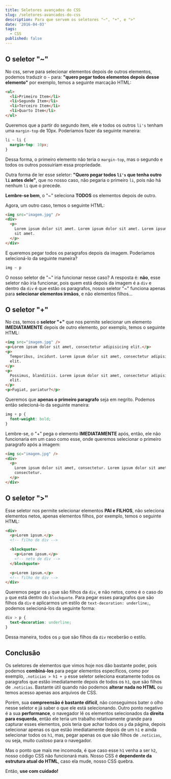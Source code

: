 ```yaml
---
title: Seletores avançados do CSS
slug: /seletores-avancados-do-css
description: Para que servem os seletores "~", "+", e ">"
date: '2016-04-03'
tags:
  - CSS
published: false
---
```


## O seletor "~"

No css, serve para selecionar elementos depois de outros elementos, podemos
traduzir o `~` para: **"quero pegar todos elementos depois desse elemento"** por
exemplo, temos a seguinte marcação HTML:

```html
<ul>
  <li>Primeiro Item</li>
  <li>Segundo Item</li>
  <li>Terceiro Item</li>
  <li>Quarto Item</li>
</ul>
```

Queremos que a partir do segundo item, ele e todos os outros `li's` tenham uma
`margin-top` de 10px. Poderiamos fazer da seguinte maneira:

```css
li ~ li {
  margin-top: 10px;
}
```

Dessa forma, o primeiro elemento não teria o `margin-top`, mas o segundo e todos
os outros possuiriam essa propriedade.

Outra forma de ler esse seletor: **"Quero pegar todos `li's` que tenha outro
`li` antes dele"**, que no nosso caso, não pegaria o primeiro `li`, pois não há
nenhum `li` que o precede.

**Lembre-se bem**, o "~" seleciona **TODOS** os elementos depois de outro.

Agora, um outro caso, temos o seguinte HTML:

```html
<img src="imagem.jpg" />
<div>
  <p>
    Lorem ipsum dolor sit amet. Lorem ipsum dolor sit amet. Lorem ipsum dolor
    sit amet.
  </p>
</div>
```

E queremos pegar todos os paragrafos depois da imagem. Poderíamos selecioná-lo
da seguinte maneira?

```css
img ~ p
```

O nosso seletor de "~" iria funcionar nesse caso? A resposta é: **não**, esse
seletor não iria funcionar, pois quem está depois da imagem é a `div` e dentro
da `div` é que estão os paragrafos, nosso seletor "~" funciona apenas para
**selecionar elementos irmãos**, e não elementos filhos...

## O seletor "+"

No css, temos o **seletor "+"** que nos permite selecionar um elemento
**IMEDIATAMENTE** depois de outro elemento, por exemplo, temos o seguinte HTML:

```html
<img src="imagem.jpg" />
<p>Lorem ipsum dolor sit amet, consectetur adipisicing elit.</p>
<p>
  Temporibus, incidunt. Lorem ipsum dolor sit amet, consectetur adipisicing
  elit.
</p>
<p>
  Possimus, blanditiis. Lorem ipsum dolor sit amet, consectetur adipisicing
  elit.
</p>
<p>Fugiat, pariatur?</p>
```

Queremos que **apenas o primeiro paragrafo** seja em negrito. Podemos então
selecioná-lo da seguinte maneira:

```css
img + p {
  font-weight: bold;
}
```

Lembre-se, o "+" pega o elemento **IMEDIATAMENTE** após, então, ele não
funcionaria em um caso como esse, onde queremos selecionar o primeiro paragrafo
após a imagem:

```html
<img sc="imagem.jpg" />
<div>
  <p>
    Lorem ipsum dolor sit amet, consectetur. Lorem ipsum dolor sit amet,
    consectetur.
  </p>
</div>
```

## O seletor ">"

Esse seletor nos permite selecionar elementos **PAI e FILHOS**, não seleciona
elementos netos, apenas elementos filhos, por exemplo, temos o seguinte HTML:

```html
<div>
  <p>Lorem ipsum.</p>
  <!-- filho de div -->

  <blockquote>
    <p>Lorem ipsum.</p>
    <!-- neto de div -->
  </blockquote>

  <p>Lorem ipsum.</p>
  <!-- filho de div -->
</div>
```

Queremos pegar os `p` que são filhos da `div`, e não netos, como é o caso do `p`
que está dentro do `blockquote`. Para pegar esses paragrafos que são filhos da
`div` e aplicarmos um estilo de `text-decoration: underline;`, podemos
selecioná-los da seguinte forma:

```css
div > p {
  text-decoration: underline;
}
```

Dessa maneira, todos os `p` que são filhos da `div` receberão o estilo.

## Conclusão

Os seletores de elementos que vimos hoje nos dão bastante poder, pois podemos
**combiná-los** para pegar elementos específicos, como por exemplo,
`.noticias > h1 + p` esse seletor seleciona exatamente todos os paragrafos que
estão imediatamente depois de todos os `h1`, que são filhos de `.noticias`.
Bastante útil quando não podemos **alterar nada no HTML** ou temos acesso apenas
aos arquivos de CSS.

Porém, sua **compreensão é bastante difícil**, não conseguimos bater o olho
nesse seletor e já saber o que ele está selecionando. Outro ponto negativo é a
sua **performance**, o navegador lê os elementos selecionados da
**direita para esquerda**, então ele teria um trabalho relativamente grande para
capturar esses elementos, pois teria que achar todos os `p` da página, depois
selecionar apenas os que estão imediatamente depois de um `h1` e ainda
selecionar todos os `h1`, mas, pegar apenas os que são filhos de `.noticias`,
ou seja, muito custoso para o navegador.

Mas o ponto que mais me incomoda, é que caso esse `h1` venha a ser `h2`, nosso
código CSS não funcionará mais. Nosso CSS é
**dependente da estrutura atual do HTML**, caso ela mude, nosso CSS quebra.

Então, **use com cuidado!**
